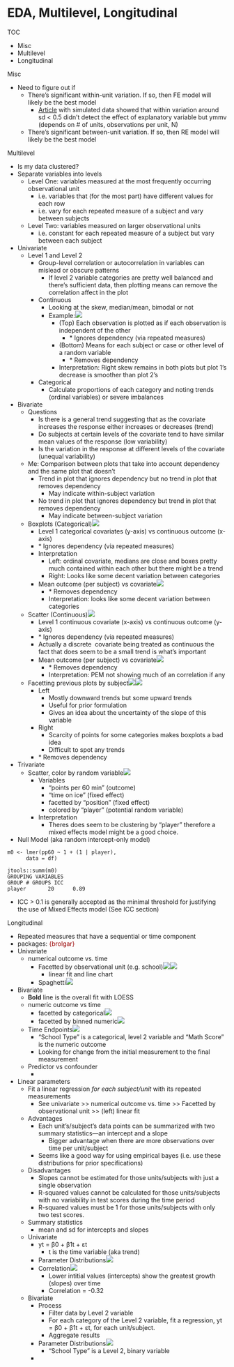 # EDA, Multilevel, Longitudinal

TOC

* Misc
* Multilevel
* Longitudinal





Misc

* Need to figure out if
	* There's significant within-unit variation. If so, then FE model will likely be the best model
		* [Article](https://www.r-bloggers.com/2022/06/fixed-effects-vs-random-effects-for-web-browsing-data-a-simulation/) with simulated data showed that within variation around sd < 0.5 didn't detect the effect of explanatory variable but ymmv (depends on # of units, observations per unit, N)
	* There's significant between-unit variation. If so, then RE model will likely be the best model




Multilevel

* Is my data clustered?
* Separate variables into levels
	* Level One: variables measured at the most frequently occurring observational unit
		* i.e. variables that (for the most part) have different values for each row
		* i.e. vary for each repeated measure of a subject and vary between subjects
	* Level Two: variables measured on larger observational units
		* i.e. constant for each repeated measure of a subject but vary between each subject
* Univariate
	* Level 1 and Level 2
		* Group-level correlation or autocorrelation in variables can mislead or obscure patterns
			* If level 2 variable categories are pretty well balanced and there's sufficient data, then plotting means can remove the correlation affect in the plot
		* Continuous
			* Looking at the skew, median/mean, bimodal or not
			* Example:![](./_resources/EDA,_Multilevel,_Longitudinal.resources/image.png)
				* (Top) Each observation is plotted as if each observation is independent of the other
					* \* Ignores dependency (via repeated measures)
				* (Bottom) Means for each subject or case or other level of a random variable
					* \* Removes dependency
				* Interpretation: Right skew remains in both plots but plot 1's decrease is smoother than plot 2's
		* Categorical
			* Calculate proportions of each category and noting trends (ordinal variables) or severe imbalances
* Bivariate
	* Questions
		* Is there is a general trend suggesting that as the covariate increases the response either increases or decreases (trend)
		* Do subjects at certain levels of the covariate tend to have similar mean values of the response (low variability)
		* Is the variation in the response at different levels of the covariate (unequal variability)
	* Me: Comparison between plots that take into account dependency and the same plot that doesn't
		* Trend in plot that ignores dependency but no trend in plot that removes dependency
			* May indicate within-subject variation
		* No trend in plot that ignores dependency but trend in plot that removes dependency
			* May indicate between-subject variation
	* Boxplots (Categorical)![](./_resources/EDA,_Multilevel,_Longitudinal.resources/image.2.png)
		* Level 1 categorical covariates (y-axis) vs continuous outcome (x-axis)
		* \* Ignores dependency (via repeated measures)
		* Interpretation
			* Left: ordinal covariate, medians are close and boxes pretty much contained within each other but there might be a trend
			* Right: Looks like some decent variation between categories
		* Mean outcome (per subject) vs covariate![](./_resources/EDA,_Multilevel,_Longitudinal.resources/image.6.png)
			* \* Removes dependency
			* Interpretation: looks like some decent variation between categories
	* Scatter (Continuous)![](./_resources/EDA,_Multilevel,_Longitudinal.resources/image.3.png)
		* Level 1 continuous covariate (x-axis) vs continuous outcome (y-axis)
		* \* Ignores dependency (via repeated measures)
		* Actually a discrete  covariate being treated as continuous the fact that does seem to be a small trend is what's important
		* Mean outcome (per subject) vs covariate![](./_resources/EDA,_Multilevel,_Longitudinal.resources/image.7.png)
			* \* Removes dependency
			* Interpretation: PEM not showing much of an correlation if any
	* Facetting previous plots by subject![](./_resources/EDA,_Multilevel,_Longitudinal.resources/image.5.png)![](./_resources/EDA,_Multilevel,_Longitudinal.resources/image.4.png)
		* Left
			* Mostly downward trends but some upward trends
			* Useful for prior formulation
			* Gives an idea about the uncertainty of the slope of this variable
		* Right
			* Scarcity of points for some categories makes boxplots a bad idea
			* Difficult to spot any trends
		* \* Removes dependency
* Trivariate
	* Scatter, color by random variable![](./_resources/EDA,_Multilevel,_Longitudinal.resources/image.1.png)
		* Variables
			* "points per 60 min" (outcome)
			* "time on ice" (fixed effect)
			* facetted by "position" (fixed effect)
			* colored by "player" (potential random variable)
		* Interpretation
			* Theres does seem to be clustering by "player" therefore a mixed effects model might be a good choice.
* Null Model (aka random intercept-only model)

```
m0 <- lmer(pp60 ~ 1 + (1 | player), 
      data = df)

jtools::summ(m0)
GROUPING VARIABLES
GROUP # GROUPS ICC
player       20      0.89
```

* ICC > 0.1 is generally accepted as the minimal threshold for justifying the use of Mixed Effects model (See ICC section)



Longitudinal

* Repeated measures that have a sequential or time component
* packages: [{brolgar}]{style='color: #990000'}
* Univariate
	* numerical outcome vs. time
		* Facetted by observational unit (e.g. school)![](./_resources/EDA,_Multilevel,_Longitudinal.resources/image.10.png)![](./_resources/EDA,_Multilevel,_Longitudinal.resources/image.8.png)
			* linear fit and line chart
		* Spaghetti![](./_resources/EDA,_Multilevel,_Longitudinal.resources/image.9.png)
* Bivariate
	* **Bold** line is the overall fit with LOESS
	* numeric outcome vs time
		* facetted by categorical![](./_resources/EDA,_Multilevel,_Longitudinal.resources/image.11.png)
		* facetted by binned numeric![](./_resources/EDA,_Multilevel,_Longitudinal.resources/image.12.png)
	* Time Endpoints![](./_resources/EDA,_Multilevel,_Longitudinal.resources/Screenshot (a1).png)
		* "School Type" is a categorical, level 2 variable and "Math Score" is the numeric outcome
		* Looking for change from the initial measurement to the final measurement
	* Predictor vs confounder
		* 
* Linear parameters
	* Fit a linear regression _for each subject/unit_ with its repeated measurements
		* See univariate >> numerical outcome vs. time >> Facetted by observational unit >> (left) linear fit
	* Advantages
		* Each unit's/subject's data points can be summarized with two summary statistics—an intercept and a slope
			* Bigger advantage when there are more observations over time per unit/subject
		* Seems like a good way for using empirical bayes (i.e. use these distributions for prior specifications)
	* Disadvantages
		* Slopes cannot be estimated for those units/subjects with just a single observation
		* R-squared values cannot be calculated for those units/subjects with no variability in test scores during the time period
		* R-squared values must be 1 for those units/subjects with only two test scores.
	* Summary statistics
		* mean and sd for intercepts and slopes
	* Univariate
		* yt \= β0 \+ β1t + εt
			* t is the time variable (aka trend)
		* Parameter Distributions![](./_resources/EDA,_Multilevel,_Longitudinal.resources/image.13.png)
		* Correlation![](./_resources/EDA,_Multilevel,_Longitudinal.resources/image.14.png)
			* Lower intitial values (intercepts) show the greatest growth (slopes) over time
			* Correlation = -0.32
	* Bivariate
		* Process
			* Filter data by Level 2 variable
			* For each category of the Level 2 variable, fit a regression, yt \= β0 \+ β1t + εt, for each unit/subject.
			* Aggregate results
		* Parameter Distributions![](./_resources/EDA,_Multilevel,_Longitudinal.resources/image.15.png)
			* "School Type" is a Level 2, binary variable
		* 


















